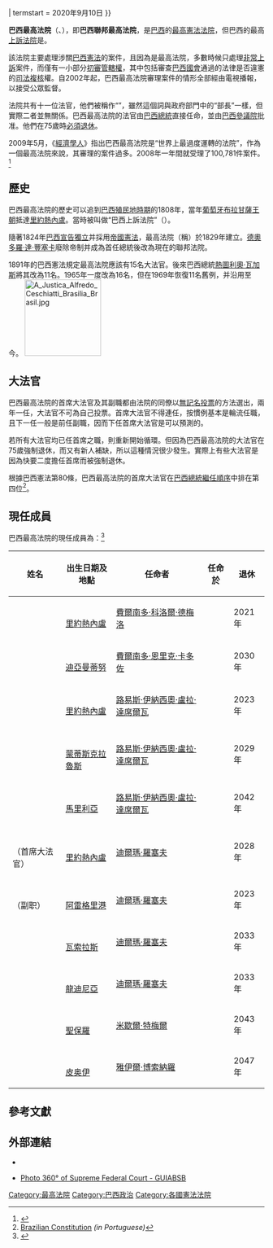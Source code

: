 {{Infobox High Court
| court_name      = 巴西最高法院
| native_name     = Supremo Tribunal Federal
| image           = Supreme Federal Court of Brazil.jpg
| imagesize       =
| caption         = 巴西最高法院{{maplink|frame=yes|plain=yes|type=point|zoom=13|frame-align=center|frame-width=300}}
| established     = 1829
| country         = [[巴西|巴西]]
| location        = [[巴西利亞|巴西利亞]]
| coordinates     = <!-- {{coord|45.000|-122.000|display=inline,title}} -->
| type            = [[巴西總統|總統]]任命、[[巴西參議院|參議院]]許可
| authority       = [[巴西憲法|巴西憲法]]
| appeals         = <!-- appeals of from this court go where -->
| terms           = <!-- length of court term for judges-->
| positions       = 11
| website         = {{official website|http://www.stf.gov.br/}}
| chiefjudgetitle = 首席大法官
| chiefjudgename  = {{ Link-pt |路易斯·富克斯 |Luiz Fux}}
| termstart       = 2020年9月10日
}}

'''巴西最高法院'''（{{lang-pt|'''Supremo Tribunal Federal'''}}、{{IPA-pt|suˈpɾẽmu tɾibuˈnaw fedeˈɾaw|}}），即'''巴西聯邦最高法院'''，是[[巴西|巴西]]的[[最高法院|最高]][[憲法法院|憲法法院]]，但巴西的最高[[上訴法院|上訴法院]]是{{link-en|巴西高級法院|Superior Court of Justice (Brazil)}}。

該法院主要處理涉關[[巴西憲法|巴西憲法]]的案件，且因為是最高法院，多數時候只處理[[非常上訴|非常上訴]]案件，而僅有一小部分[[初審管轄權|初審管轄權]]，其中包括審查[[巴西國會|巴西國會]]通過的法律是否違憲的[[司法複核|司法複核]]權。自2002年起，巴西最高法院審理案件的情形全部經由電視播報，以接受公眾監督。

法院共有十一位法官，他們被稱作“{{lang|pt|Ministro}}”，雖然這個詞與政府部門中的“部長”一樣，但實際二者並無關係。巴西最高法院的法官由[[巴西總統|巴西總統]]直接任命，並由[[巴西參議院|巴西參議院]]批准。他們在75歲時[[強制退休|必須退休]]。

2009年5月，《[[經濟學人|經濟學人]]》指出巴西最高法院是“世界上最過度運轉的法院”，作為一個最高法院來說，其審理的案件過多。2008年一年間就受理了100,781件案件。<ref>{{cite news |work=The Economist |url=http://www.economist.com/world/americas/displaystory.cfm?story_id=13707663 |title=Brazil's supreme court: When less is more |date=2009-05-21 |accessdate=2014-05-30 |archive-date=2010-01-04 |archive-url=https://web.archive.org/web/20100104025252/http://www.economist.com/world/americas/displaystory.cfm?story_id=13707663 |dead-url=no }}</ref>

==歷史==
巴西最高法院的歷史可以追到[[殖民地巴西|巴西殖民地時期]]的1808年，當年[[葡萄牙王室|葡萄牙]][[布拉甘薩王朝|布拉甘薩王朝]]抵達[[里約熱內盧|里約熱內盧]]。當時被叫做“巴西上訴法院”（{{lang|pt|Casa de Suplicação do Brasil}}）。

隨著1824年[[巴西獨立|巴西宣告獨立]]并採用[[巴西憲法|帝國憲法]]，最高法院（稱{{lang|pt|Supremo Tribunal de Justiça}}）於1829年建立。[[德奧多羅·達·豐塞卡|德奧多羅·達·豐塞卡]]廢除帝制并成為首任總統後改為現在的聯邦法院。

1891年的巴西憲法規定最高法院應該有15名大法官。後來巴西總統[[熱圖利奧·瓦加斯|熱圖利奧·瓦加斯]]將其改為11名。1965年一度改為16名，但在1969年恢復11名舊例，并沿用至今。
[[Image:A_Justica_Alfredo_Ceschiatti_Brasilia_Brasil.jpg|150px]]

==大法官==

巴西最高法院的首席大法官及其副職都由法院的同僚以[[無記名投票|無記名投票]]的方法選出，兩年一任，大法官不可為自己投票。首席大法官不得連任，按慣例基本是輪流任職，且下一任一般是前任副職，因而下任首席大法官是可以預測的。

若所有大法官均已任首席之職，則重新開始循環。但因為巴西最高法院的大法官在75歲強制退休，而又有新人補缺，所以這種情況很少發生。實際上有些大法官是因為快要二度擔任首席而被強制退休。

根據巴西憲法第80條，巴西最高法院的首席大法官在[[巴西總統繼任順序|巴西總統繼任順序]]中排在第四位<ref name="CF">[http://www.planalto.gov.br/ccivil_03/constituicao/constituicao.htm Brazilian Constitution] {{Wayback|url=http://www.planalto.gov.br/ccivil_03/constituicao/constituicao.htm |date=20160201022529 }} ''(in Portuguese)''</ref>。

==現任成員==
巴西最高法院的現任成員為：<ref>{{Cite web|title=Composição Atual|url=http://www.stf.jus.br/portal/cms/verNoticiaDetalhe.asp?idConteudo=223966|accessdate=2021-04-22|date=2020-11-19|publisher=Supremo Tribunal Federal|language=pt|archive-date=2021-02-14|archive-url=https://web.archive.org/web/20210214054924/http://www.stf.jus.br/portal/cms/verNoticiaDetalhe.asp?idConteudo=223966|dead-url=no}}</ref>
{| class="wikitable sortable" style="text-align:center;"
! 姓名
! 出生日期及地點
! 任命者
! 任命於
! 退休

|-
| {{link-en|马可·奥雷利奥·莫罗|Marco Aurélio Mello}}
| {{Birth date and age|1946|7|12}}<br/>[[里約熱內盧|里約熱內盧]]
| [[費爾南多·科洛爾·德梅洛|費爾南多·科洛爾·德梅洛]]
| {{dts|1990|6|13}}
| 2021年
|-
| {{link-en|吉尔玛·门德斯|Gilmar Mendes}}
| {{Birth date and age|1955|12|30}}<br/>[[迪亞曼蒂努|迪亞曼蒂努]]
| [[費爾南多·恩里克·卡多佐|費爾南多·恩里克·卡多佐]]
| {{dts|2002|6|20}}
| 2030年
|-
| {{link-en|里卡多·萊萬多夫斯基|Ricardo Lewandowski}}
| {{Birth date and age|1948|5|11}}<br/>[[里約熱內盧|里約熱內盧]]
|[[路易斯·伊納西奧·盧拉·達席爾瓦|路易斯·伊納西奧·盧拉·達席爾瓦]]
| {{dts|2006|5|16}}
| 2023年
|-
| {{link-en|卡爾門·露西亞|Cármen Lúcia}}
| {{Birth date and age|1954|4|19}}<br/>[[蒙蒂斯克拉魯斯|蒙蒂斯克拉魯斯]]
| [[路易斯·伊納西奧·盧拉·達席爾瓦|路易斯·伊納西奧·盧拉·達席爾瓦]]
| {{dts|2006|6|21}}
| 2029年
|-
| {{link-en|迪亚斯·托夫利|Dias Toffoli}}
| {{Birth date and age|1967|11|15}}<br/>[[馬里利亞|馬里利亞]]
| [[路易斯·伊納西奧·盧拉·達席爾瓦|路易斯·伊納西奧·盧拉·達席爾瓦]]
| {{dts|2009|10|23}}
| 2042年
|-
| {{link-en|路易斯·富克斯|Luiz Fux}}<br/>（首席大法官）
| {{Birth date and age|1953|4|26}}<br/>[[里約熱內盧|里約熱內盧]]
| [[迪爾瑪·羅塞夫|迪爾瑪·羅塞夫]]
| {{dts|2011|3|3}}
| 2028年
|-
| {{link-en|羅莎·韋伯|Rosa Weber}}<br/>（副职）
| {{Birth date and age|1948|10|2}}<br/>[[阿雷格里港|阿雷格里港]]
| [[迪爾瑪·羅塞夫|迪爾瑪·羅塞夫]]
| {{dts|2011|12|19}}
| 2023年
|-
| {{link-en|路易斯·罗伯托·巴罗佐|Luís Roberto Barroso}}
| {{Birth date and age|1958|3|11}}<br/>[[瓦索拉斯|瓦索拉斯]]
| [[迪爾瑪·羅塞夫|迪爾瑪·羅塞夫]]
| {{dts|2013|6|26}}
| 2033年
|-
| {{link-en|埃德森·法欣|Edson Fachin}}
| {{Birth date and age|1958|2|8}}<br/>[[龍迪尼亞|龍迪尼亞]]
| [[迪爾瑪·羅塞夫|迪爾瑪·羅塞夫]]
| {{dts|2015|6|16}}
| 2033年
|-
| {{link-en|亚历山大·德·莫赖斯|Alexandre de Moraes}}
| {{Birth date and age|1968|12|13}}<br/>[[聖保羅_(巴西)|聖保羅]]
| [[米歇爾·特梅爾|米歇爾·特梅爾]]
| {{dts|2017|3|22}}
| 2043年
|-
| {{link-en|卡西奥·努内斯·马奎斯|Nunes Marques}}
| {{Birth date and age|1972|5|16}} <br/>[[皮奧伊州|皮奥伊]]
|[[雅伊爾·博索納羅|雅伊爾·博索納羅]]
| {{dts|2020|11|05}}
| 2047年
|}

== 參考文獻 ==
{{Portal|巴西|法律|建築}}
{{Reflist|colwidth=30em}}

==外部連結==
{{commonscat|Supremo Tribunal Federal building in Brasilia}}
* {{official website|http://www.stf.gov.br/}}
* {{pt icon}} [https://web.archive.org/web/20090306230409/http://www.guiabsb.com.br/brasilia/panoramica.asp?url=stf-supremo-tribunal-federal-brasilia&idCategoriaServico=29&idServico=20613&descricao=STF+-+Supremo+Tribunal+Federal Photo 360° of Supreme Federal Court - GUIABSB]

{{coord|15.803|S|47.861|W|display=title|source:ptwiki}}

[[Category:最高法院|Category:最高法院]]
[[Category:巴西政治|Category:巴西政治]]
[[Category:各國憲法法院|Category:各國憲法法院]]